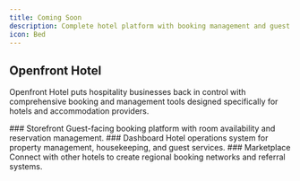 ```yaml
---
title: Coming Soon
description: Complete hotel platform with booking management and guest services
icon: Bed
---
```



## Openfront Hotel

Openfront Hotel puts hospitality businesses back in control with comprehensive booking and management tools designed specifically for hotels and accommodation providers.

<Steps>
<Step>
### Storefront
Guest-facing booking platform with room availability and reservation management.
</Step>

<Step>
### Dashboard
Hotel operations system for property management, housekeeping, and guest services.
</Step>

<Step>
### Marketplace
Connect with other hotels to create regional booking networks and referral systems.
</Step>
</Steps>